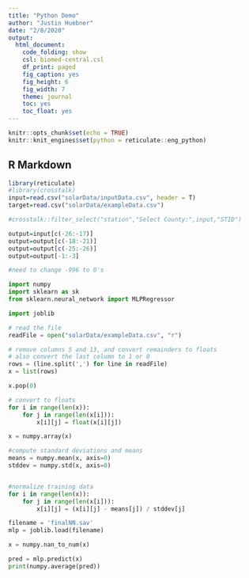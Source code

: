 ```yaml
---
title: "Python Demo"
author: "Justin Huebner"
date: "2/8/2020"
output: 
  html_document:
    code_folding: show
    csl: biomed-central.csl
    df_print: paged
    fig_caption: yes
    fig_height: 6
    fig_width: 7
    theme: journal
    toc: yes
    toc_float: yes
---
```


```r
knitr::opts_chunk$set(echo = TRUE)
knitr::knit_engines$set(python = reticulate::eng_python)
```

## R Markdown

```r
library(reticulate)
#library(crosstalk)
input=read.csv("solarData/inputData.csv", header = T)
target=read.csv("solarData/exampleData.csv")

#crosstalk::filter_select("station","Select County:",input,"STID")

output=input[c(-26:-17)]
output=output[c(-18:-21)]
output=output[c(-25:-26)]
output=output[-1:-3]

#need to change -996 to 0's

```

```python
import numpy
import sklearn as sk
from sklearn.neural_network import MLPRegressor

import joblib

# read the file
readFile = open("solarData/exampleData.csv", "r")

# remove columns 5 and 13, and convert remainders to floats
# also convert the last column to 1 or 0
rows = (line.split(',') for line in readFile)
x = list(rows)

x.pop(0)

# convert to floats
for i in range(len(x)):
    for j in range(len(x[i])):
        x[i][j] = float(x[i][j])

x = numpy.array(x)

#compute standard deviations and means
means = numpy.mean(x, axis=0)
stddev = numpy.std(x, axis=0)


#normalize training data
for i in range(len(x)):
    for j in range(len(x[i])):
        x[i][j] = (x[i][j] - means[j]) / stddev[j]

filename = 'finalNN.sav'
mlp = joblib.load(filename)

x = numpy.nan_to_num(x)

pred = mlp.predict(x)
print(numpy.average(pred))
```